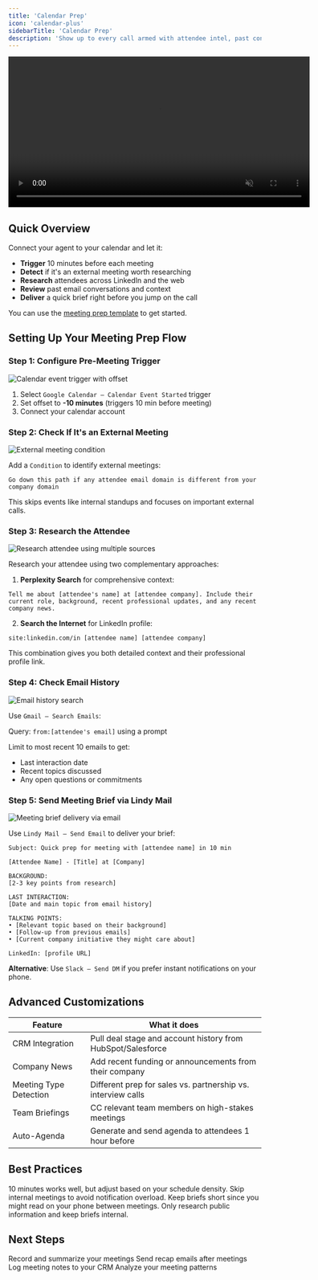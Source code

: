 ```yaml
---
title: 'Calendar Prep'
icon: 'calendar-plus'
sidebarTitle: 'Calendar Prep'
description: 'Show up to every call armed with attendee intel, past context, and a crisp agenda.'
---
```


<div style={{ display: 'flex', justifyContent: 'center', margin: '2rem 0' }}>
  <div className="video-card">
    <video
      src="https://lindyfiles.nyc3.cdn.digitaloceanspaces.com/triggers.mp4"
      width="600"
      autoPlay
      muted
      loop
      playsInline
      style={{ display: 'block', width: '100%', borderRadius: '16px' }}
    />
  </div>
</div>

## Quick Overview

Connect your agent to your calendar and let it:

- **Trigger** 10 minutes before each meeting
- **Detect** if it's an external meeting worth researching
- **Research** attendees across LinkedIn and the web
- **Review** past email conversations and context
- **Deliver** a quick brief right before you jump on the call

You can use the [meeting prep template](https://chat.lindy.ai/home/?templateId=687565fdc1c16f08152a968a) to get started.

## Setting Up Your Meeting Prep Flow

### Step 1: Configure Pre-Meeting Trigger

<Frame>
 <img src="/lindy-brand-assets/calendar-prep-start.png" alt="Calendar event trigger with offset" />
</Frame>

1. Select `Google Calendar – Calendar Event Started` trigger
2. Set offset to **-10 minutes** (triggers 10 min before meeting)
3. Connect your calendar account

### Step 2: Check If It's an External Meeting

<Frame>
 <img src="/lindy-brand-assets/calendar-prep-conditions.png" alt="External meeting condition" />
</Frame>

Add a `Condition` to identify external meetings:

```
Go down this path if any attendee email domain is different from your company domain
```

This skips events like internal standups and focuses on important external calls.

### Step 3: Research the Attendee

<Frame>
  <img src="/lindy-brand-assets/calendar-prep-research.png" alt="Research attendee using multiple sources" />
</Frame>

Research your attendee using two complementary approaches:

1. **Perplexity Search** for comprehensive context:
```
Tell me about [attendee's name] at [attendee company]. Include their current role, background, recent professional updates, and any recent company news.
```

2. **Search the Internet** for LinkedIn profile:
```
site:linkedin.com/in [attendee name] [attendee company]
```

This combination gives you both detailed context and their professional profile link.

### Step 4: Check Email History

<Frame>
  <img src="/lindy-brand-assets/calendar-prep-search-emails.png" alt="Email history search" />
</Frame>

Use `Gmail – Search Emails`:

Query: `from:[attendee's email]` using a prompt

Limit to most recent 10 emails to get:
- Last interaction date
- Recent topics discussed
- Any open questions or commitments

### Step 5: Send Meeting Brief via Lindy Mail

<Frame>
  <img src="/lindy-brand-assets/calendar-prep-send.png" alt="Meeting brief delivery via email" />
</Frame>

Use `Lindy Mail – Send Email` to deliver your brief:

```
Subject: Quick prep for meeting with [attendee name] in 10 min

[Attendee Name] - [Title] at [Company]

BACKGROUND:
[2-3 key points from research]

LAST INTERACTION: 
[Date and main topic from email history]

TALKING POINTS:
• [Relevant topic based on their background]
• [Follow-up from previous emails]
• [Current company initiative they might care about]

LinkedIn: [profile URL]
```

**Alternative**: Use `Slack – Send DM` if you prefer instant notifications on your phone.

## Advanced Customizations

| Feature | What it does |
|---------|--------------|
| CRM Integration | Pull deal stage and account history from HubSpot/Salesforce |
| Company News | Add recent funding or announcements from their company |
| Meeting Type Detection | Different prep for sales vs. partnership vs. interview calls |
| Team Briefings | CC relevant team members on high-stakes meetings |
| Auto-Agenda | Generate and send agenda to attendees 1 hour before |

## Best Practices

<AccordionGroup>
  <Accordion title="Optimize Timing">
    10 minutes works well, but adjust based on your schedule density.
  </Accordion>
  
  <Accordion title="Focus on External">
    Skip internal meetings to avoid notification overload.
  </Accordion>
  
  <Accordion title="Mobile-Friendly">
    Keep briefs short since you might read on your phone between meetings.
  </Accordion>
  
  <Accordion title="Privacy First">
    Only research public information and keep briefs internal.
  </Accordion>
</AccordionGroup>

## Next Steps

<CardGroup cols={2}>
  <Card title="Meeting Notetaker" href="/tutorials/meeting-notetaker" icon="microphone">
    Record and summarize your meetings
  </Card>
  <Card title="Follow-Up Automation" href="/tutorials/meeting-follow-up" icon="paper-plane">
    Send recap emails after meetings
  </Card>
  <Card title="CRM Auto-Update" href="/tutorials/crm-auto-update" icon="database">
    Log meeting notes to your CRM
  </Card>
  <Card title="Calendar Analytics" href="/tutorials/calendar-analytics" icon="chart-line">
    Analyze your meeting patterns
  </Card>
</CardGroup>